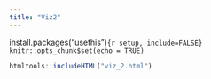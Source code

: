```yaml
---
title: "Viz2"
---
```


install.packages("usethis")```{r setup, include=FALSE}
knitr::opts_chunk$set(echo = TRUE)
```

```r
htmltools::includeHTML("viz_2.html")
```


